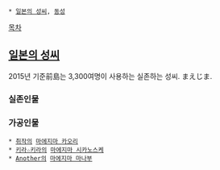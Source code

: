  * [[일본의 성씨]], [[동성]] 

[[목차]]

== [[일본의 성씨]] ==
2015년 기준前島는 3,300여명이 사용하는 실존하는 성씨. まえじま.
=== 실존인물 ===

=== 가공인물 ===
 * [[취작]]의 [[마에지마 카오리]]
 * [[키라☆키라]]의 [[마에지마 시카노스케]]
 * [[Another]]의 [[마에지마 마나부]]
